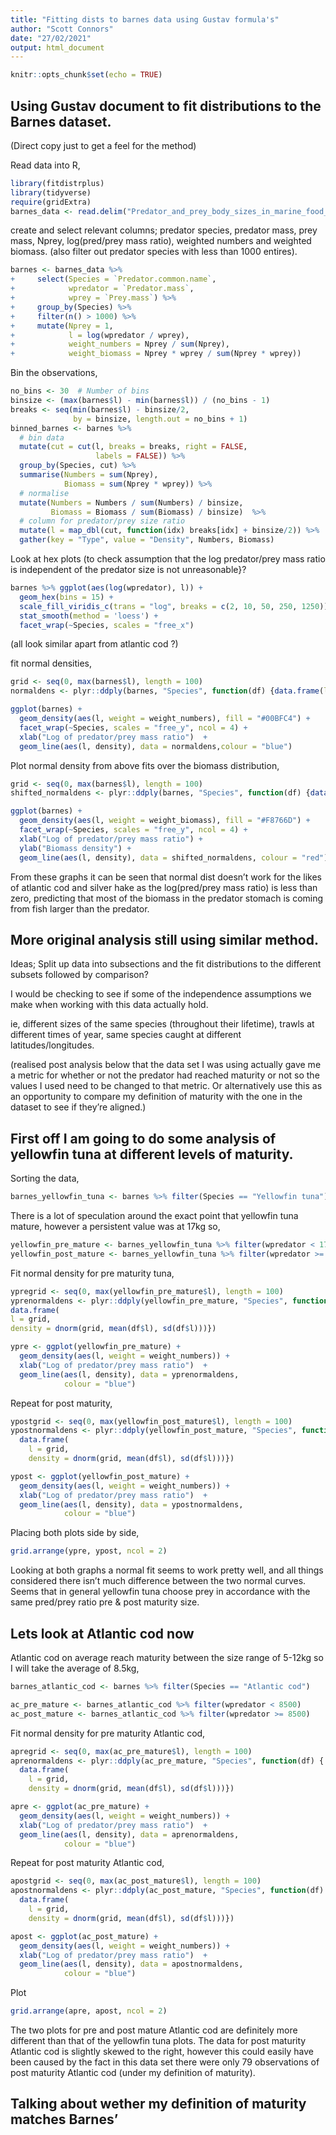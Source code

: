 ```yaml
---
title: "Fitting dists to barnes data using Gustav formula's"
author: "Scott Connors"
date: "27/02/2021"
output: html_document
---
```


```r
knitr::opts_chunk$set(echo = TRUE)
```


## Using Gustav document to fit distributions to the Barnes dataset.

(Direct copy just to get a feel for the method)

Read data into R,

```r
library(fitdistrplus)
library(tidyverse)
require(gridExtra)
barnes_data <- read.delim("Predator_and_prey_body_sizes_in_marine_food_webs_vsn4.txt")
```


create and select relevant columns; predator species, predator mass, prey mass, Nprey, log(pred/prey mass ratio), weighted numbers and weighted biomass. (also filter out predator species with less than 1000 entires).

```r
barnes <- barnes_data %>% 
+     select(Species = `Predator.common.name`,
+            wpredator = `Predator.mass`,
+            wprey = `Prey.mass`) %>% 
+     group_by(Species) %>% 
+     filter(n() > 1000) %>% 
+     mutate(Nprey = 1,
+            l = log(wpredator / wprey),
+            weight_numbers = Nprey / sum(Nprey),
+            weight_biomass = Nprey * wprey / sum(Nprey * wprey))
```


Bin the observations,

```r
no_bins <- 30  # Number of bins
binsize <- (max(barnes$l) - min(barnes$l)) / (no_bins - 1)
breaks <- seq(min(barnes$l) - binsize/2,
              by = binsize, length.out = no_bins + 1)
binned_barnes <- barnes %>% 
  # bin data
  mutate(cut = cut(l, breaks = breaks, right = FALSE,
                   labels = FALSE)) %>% 
  group_by(Species, cut) %>% 
  summarise(Numbers = sum(Nprey), 
            Biomass = sum(Nprey * wprey)) %>% 
  # normalise
  mutate(Numbers = Numbers / sum(Numbers) / binsize,
         Biomass = Biomass / sum(Biomass) / binsize)  %>%
  # column for predator/prey size ratio
  mutate(l = map_dbl(cut, function(idx) breaks[idx] + binsize/2)) %>% 
  gather(key = "Type", value = "Density", Numbers, Biomass)
```


Look at hex plots (to check assumption that the log predator/prey mass ratio is independent of the predator size is not unreasonable}?

```r
barnes %>% ggplot(aes(log(wpredator), l)) +
  geom_hex(bins = 15) +
  scale_fill_viridis_c(trans = "log", breaks = c(2, 10, 50, 250, 1250)) +
  stat_smooth(method = 'loess') +
  facet_wrap(~Species, scales = "free_x")
```
(all look similar apart from atlantic cod ?)



fit normal densities,

```r
grid <- seq(0, max(barnes$l), length = 100)
normaldens <- plyr::ddply(barnes, "Species", function(df) {data.frame(l = grid, density = dnorm(grid, mean(df$l), sd(df$l)))})

ggplot(barnes) +
  geom_density(aes(l, weight = weight_numbers), fill = "#00BFC4") +
  facet_wrap(~Species, scales = "free_y", ncol = 4) +
  xlab("Log of predator/prey mass ratio")  +
  geom_line(aes(l, density), data = normaldens,colour = "blue")
```


Plot normal density from above fits over the biomass distribution,

```r
grid <- seq(0, max(barnes$l), length = 100)
shifted_normaldens <- plyr::ddply(barnes, "Species", function(df) {data.frame(l = grid, density = dnorm(grid, mean(df$l) - sd(df$l)^2, sd(df$l)))})

ggplot(barnes) +
  geom_density(aes(l, weight = weight_biomass), fill = "#F8766D") +
  facet_wrap(~Species, scales = "free_y", ncol = 4) +
  xlab("Log of predator/prey mass ratio") +
  ylab("Biomass density") +
  geom_line(aes(l, density), data = shifted_normaldens, colour = "red")
```

From these graphs it can be seen that normal dist doesn't work for the likes of atlantic cod and silver hake as the log(pred/prey mass ratio) is less than zero, predicting that most of the biomass in the predator stomach is coming from fish larger than the predator.


## More original analysis still using similar method.

Ideas;
Split up data into subsections and the fit distributions to the different subsets followed by comparison?

I would be checking to see if some of the independence assumptions we make when working with this data actually hold.

ie, different sizes of the same species (throughout their lifetime), trawls at different times of year, same species caught at different latitudes/longitudes.


(realised post analysis below that the data set I was using actually gave me a metric for whether or not the predator 
had reached maturity or not so the values I used need to be changed to that metric. Or alternatively use this as an opportunity to compare my definition of maturity with the one in the dataset to see if they're aligned.)



## First off I am going to do some analysis of yellowfin tuna at different levels of maturity.

Sorting the data,

```r
barnes_yellowfin_tuna <- barnes %>% filter(Species == "Yellowfin tuna")
```


There is a lot of speculation around the exact point that yellowfin tuna mature, however a persistent value was at 17kg so,

```r
yellowfin_pre_mature <- barnes_yellowfin_tuna %>% filter(wpredator < 17000)
yellowfin_post_mature <- barnes_yellowfin_tuna %>% filter(wpredator >= 17000)
```


Fit normal density for pre maturity tuna,

```r
ypregrid <- seq(0, max(yellowfin_pre_mature$l), length = 100)
yprenormaldens <- plyr::ddply(yellowfin_pre_mature, "Species", function(df) {
data.frame( 
l = grid,
density = dnorm(grid, mean(df$l), sd(df$l)))})

ypre <- ggplot(yellowfin_pre_mature) +
  geom_density(aes(l, weight = weight_numbers)) +
  xlab("Log of predator/prey mass ratio")  +
  geom_line(aes(l, density), data = yprenormaldens,
            colour = "blue")
```


Repeat for post maturity,

```r
ypostgrid <- seq(0, max(yellowfin_post_mature$l), length = 100)
ypostnormaldens <- plyr::ddply(yellowfin_post_mature, "Species", function(df) {
  data.frame( 
    l = grid,
    density = dnorm(grid, mean(df$l), sd(df$l)))})

ypost <- ggplot(yellowfin_post_mature) +
  geom_density(aes(l, weight = weight_numbers)) +
  xlab("Log of predator/prey mass ratio")  +
  geom_line(aes(l, density), data = ypostnormaldens,
            colour = "blue")
```


Placing both plots side by side,

```r
grid.arrange(ypre, ypost, ncol = 2)
```

Looking at both graphs a normal fit seems to work pretty well, and all things considered there isn't much difference between the two normal curves. Seems that in general yellowfin tuna choose prey in accordance with the same pred/prey ratio pre & post maturity size.


## Lets look at Atlantic cod now


Atlantic cod on average reach maturity between the size range of 5-12kg so I will take the average of 8.5kg,

```r
barnes_atlantic_cod <- barnes %>% filter(Species == "Atlantic cod")

ac_pre_mature <- barnes_atlantic_cod %>% filter(wpredator < 8500)
ac_post_mature <- barnes_atlantic_cod %>% filter(wpredator >= 8500)
```


Fit normal density for pre maturity Atlantic cod,

```r
apregrid <- seq(0, max(ac_pre_mature$l), length = 100)
aprenormaldens <- plyr::ddply(ac_pre_mature, "Species", function(df) {
  data.frame( 
    l = grid,
    density = dnorm(grid, mean(df$l), sd(df$l)))})

apre <- ggplot(ac_pre_mature) +
  geom_density(aes(l, weight = weight_numbers)) +
  xlab("Log of predator/prey mass ratio")  +
  geom_line(aes(l, density), data = aprenormaldens,
            colour = "blue")
```


Repeat for post maturity Atlantic cod,

```r
apostgrid <- seq(0, max(ac_post_mature$l), length = 100)
apostnormaldens <- plyr::ddply(ac_post_mature, "Species", function(df) {
  data.frame( 
    l = grid,
    density = dnorm(grid, mean(df$l), sd(df$l)))})

apost <- ggplot(ac_post_mature) +
  geom_density(aes(l, weight = weight_numbers)) +
  xlab("Log of predator/prey mass ratio")  +
  geom_line(aes(l, density), data = apostnormaldens,
            colour = "blue")
```

Plot

```r
grid.arrange(apre, apost, ncol = 2)
```

The two plots for pre and post mature Atlantic cod are definitely more different than that of the yellowfin tuna plots. The data for post maturity Atlantic cod is slightly skewed to the right, however this could easily have been caused by the fact in this data set there were only 79 observations of post maturity Atlantic cod (under my definition of maturity).

## Talking about wether my definition of maturity matches Barnes'


